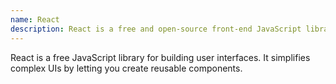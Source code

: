 ```yaml
---
name: React
description: React is a free and open-source front-end JavaScript library for building user interfaces
---
```

React is a free JavaScript library for building user interfaces. It simplifies complex UIs by letting you create reusable components.